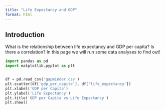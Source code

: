 ```yaml
---
title: "Life Expectancy and GDP"
format: html
---
```


## Introduction

What is the relationship between life expectancy and GDP per capita? Is there a correlation? In this page we will run some data analyses to find out!

```python
import pandas as pd
import matplotlib.pyplot as plt


df = pd.read_csv('gapminder.csv')
plt.scatter(df['gdp_per_capita'], df['life_expectancy'])
plt.xlabel('GDP per Capita')
plt.ylabel('Life Expectancy')
plt.title('GDP per Capita vs Life Expectancy')
plt.show()



```